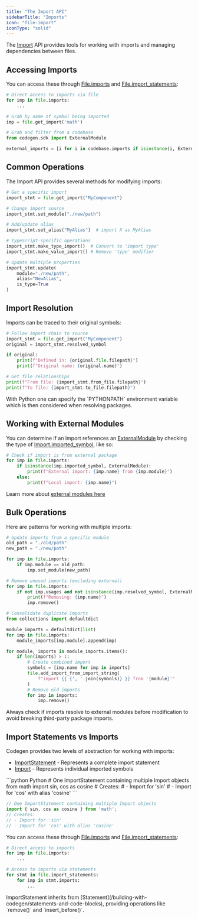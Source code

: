 ```yaml
---
title: "The Import API"
sidebarTitle: "Imports"
icon: "file-import"
iconType: "solid"
---
```


The [Import](/api-reference/core/Import) API provides tools for working with imports and managing dependencies between files.

## Accessing Imports

You can access these through [File.imports](/api-reference/core/File#imports) and [File.import_statements](/api-reference/core/File#import-statements):

```python
# Direct access to imports via file
for imp in file.imports:
    ...

# Grab by name of symbol being imported
imp = file.get_import('math')

# Grab and filter from a codebase
from codegen.sdk import ExternalModule

external_imports = [i for i in codebase.imports if isinstance(i, ExternalModule)]
```

## Common Operations

The Import API provides several methods for modifying imports:

```python
# Get a specific import
import_stmt = file.get_import("MyComponent")

# Change import source
import_stmt.set_module("./new/path")

# Add/update alias
import_stmt.set_alias("MyAlias")  # import X as MyAlias

# TypeScript-specific operations
import_stmt.make_type_import()  # Convert to 'import type'
import_stmt.make_value_import() # Remove 'type' modifier

# Update multiple properties
import_stmt.update(
    module="./new/path",
    alias="NewAlias",
    is_type=True
)
```

## Import Resolution

Imports can be traced to their original symbols:

```python
# Follow import chain to source
import_stmt = file.get_import("MyComponent")
original = import_stmt.resolved_symbol

if original:
    print(f"Defined in: {original.file.filepath}")
    print(f"Original name: {original.name}")

# Get file relationships
print(f"From file: {import_stmt.from_file.filepath}")
print(f"To file: {import_stmt.to_file.filepath}")
```

<Note>
With Python one can specify the `PYTHONPATH` environment variable which is then considered when resolving
packages.
</Note>

## Working with External Modules

You can determine if an import references an [ExternalModule](/api-reference/core/ExternalModule) by checking the type of [Import.imported_symbol](/api-reference/core/Import#imported-symbol), like so:

```python
# Check if import is from external package
for imp in file.imports:
    if isinstance(imp.imported_symbol, ExternalModule):
        print(f"External import: {imp.name} from {imp.module}")
    else:
        print(f"Local import: {imp.name}")
```

<Tip>Learn more about [external modules here](/building-with-codegen/external-modules)</Tip>


## Bulk Operations

Here are patterns for working with multiple imports:

```python
# Update imports from a specific module
old_path = "./old/path"
new_path = "./new/path"

for imp in file.imports:
    if imp.module == old_path:
        imp.set_module(new_path)

# Remove unused imports (excluding external)
for imp in file.imports:
    if not imp.usages and not isinstance(imp.resolved_symbol, ExternalModule):
        print(f"Removing: {imp.name}")
        imp.remove()

# Consolidate duplicate imports
from collections import defaultdict

module_imports = defaultdict(list)
for imp in file.imports:
    module_imports[imp.module].append(imp)

for module, imports in module_imports.items():
    if len(imports) > 1:
        # Create combined import
        symbols = [imp.name for imp in imports]
        file.add_import_from_import_string(
            f"import {{ {', '.join(symbols)} }} from '{module}'"
        )
        # Remove old imports
        for imp in imports:
            imp.remove()
```

<Note>
Always check if imports resolve to external modules before modification to avoid breaking third-party package imports.
</Note> 

## Import Statements vs Imports

Codegen provides two levels of abstraction for working with imports:

- [ImportStatement](/api-reference/core/ImportStatement) - Represents a complete import statement
- [Import](/api-reference/core/Import) - Represents individual imported symbols

<CodeGroup>
```python Python
# One ImportStatement containing multiple Import objects
from math import sin, cos as cosine
# Creates:
# - Import for 'sin'
# - Import for 'cos' with alias 'cosine'
```

```typescript Typescript
// One ImportStatement containing multiple Import objects
import { sin, cos as cosine } from 'math';
// Creates:
// - Import for 'sin'
// - Import for 'cos' with alias 'cosine'
```
</CodeGroup>

You can access these through [File.imports](/api-reference/core/File#imports) and [File.import_statements](/api-reference/core/File#import-statements):

```python
# Direct access to imports
for imp in file.imports:
    ...

# Access to imports via statements
for stmt in file.import_statements:
    for imp in stmt.imports:
        ...
```

<Note>
ImportStatement inherits from [Statement](/building-with-codegen/statements-and-code-blocks), providing operations like `remove()` and `insert_before()`.
</Note>